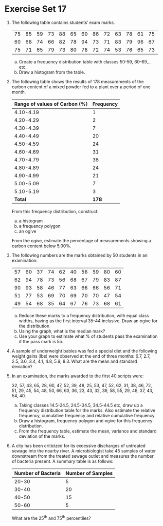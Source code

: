 # Exercise Set 17 {-}

1. The following table contains students' exam marks.

    |   |   |   |   |   |   |   |   |   |   |   |   |   |   |   |   |
    |---|---|---|---|---|---|---|---|---|---|---|---|---|---|---|---|
    |75|85|59|73|88|65|60|86|72|63|78|61|75|78|74|67|
    |60|68|74|66|82|78|94|73|71|83|79|96|67|62|75|81|
    |75|71|65|79|73|80|78|72|74|53|76|65|73|67|72|63|

    a. Create a frequency distribution table with classes 50-59, 60-69,... etc.
    a. Draw a histogram from the table.


1. The following table shows the results of 178 measurements of the carbon content of a mixed powder fed to a plant over a period of one month.

    |Range of values of Carbon (%)| Frequency|
    |---|---|
    |4.10-4.19 |1|
    |4.20-4.29 |2|
    |4.30-4.39 |7|
    |4.40-4.49 |20|
    |4.50-4.59 |24|
    |4.60-4.69 |31|
    |4.70-4.79 |38|
    |4.80-4.89 |24|
    |4.90-4.99 |21|
    |5.00-5.09 |7|
    |5.10-5.19 |3|
    |**Total** |**178**|

    From this frequency distribution, construct:
    a. a histogram
    a. a frequency polygon
    a. an ogive

    From the ogive, estimate the percentage of measurements showing a carbon content below 5.00%.

1. The following numbers are the marks obtained by 50 students in an
examination:

    |   |   |   |   |   |   |   |   |   |   |
    |---|---|---|---|---|---|---|---|---|---|
    | 57| 60| 37| 74| 62| 40| 56| 59| 80| 60|
    | 62| 94| 78| 73| 56| 68| 67| 79| 83| 87|
    | 90| 93| 58| 46| 77| 63| 66| 66| 56| 71|
    | 51| 77| 53| 69| 70| 69| 70| 70| 47| 54|
    | 49| 54| 68| 35| 64| 67| 76| 73| 68| 61|

    a. Reduce these marks to a frequency distribution, with equal class widths, having as the first interval 35-44 inclusive. Draw an ogive for the distribution.
    a. Using the graph, what is the median mark?
    c. Use your graph to estimate what % of students pass the examination if the pass mark is 55. 

1. A sample of underweight babies was fed a special diet and the following weight gains (lbs) were observed at the end of three months: 6.7, 2.7, 2.5, 3.6, 3.4, 4.1, 4.8, 5.9, 8.3. What are the mean and standard deviation?

1.  In an examination, the marks awarded to the first 40 scripts were:

    32, 57, 43, 65, 28, 60, 47, 52, 39, 48, 25, 53, 47, 52, 62, 31, 38, 46, 72, 51, 29, 45, 54, 48, 50, 66, 63, 36, 23, 43, 32, 39, 58, 55, 29, 48, 37, 43, 54, 40.

    a. Taking classes 14.5-24.5, 24.5-34.5, 34.5-44.5 etc, draw up a frequency distribution table for the marks. Also estimate the relative frequency, cumulative frequency and relative cumulative frequency.
    a. Draw a histogram, frequency polygon and ogive for this frequency distribution.
    a. From the frequency table, estimate the mean, variance and standard deviation of the marks.

1. A city has been criticized for its excessive discharges of untreated sewage into the nearby river. A microbiologist take 45 samples of water downstream from the treated sewage outlet and measures the number of bacteria present. A summary table is as follows:

    | Number of Bacteria | Number of Samples |
    |---|---|
    |20-30| 5|
    |30-40|20|
    |40-50|15|
    |50-60| 5|

    What are the $25^{\text{th}}$ and $75^{\text{th}}$ percentiles?
